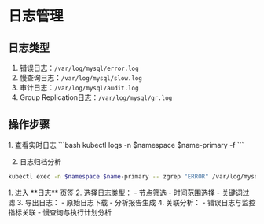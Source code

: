 # 日志管理

## 日志类型
1. 错误日志：`/var/log/mysql/error.log`
2. 慢查询日志：`/var/log/mysql/slow.log` 
3. 审计日志：`/var/log/mysql/audit.log`
4. Group Replication日志：`/var/log/mysql/gr.log`

## 操作步骤
<Tabs>
<Tab label="命令行操作">
1. 查看实时日志
```bash
kubectl logs -n $namespace $name-primary -f
```

2. 日志归档分析
```bash
kubectl exec -n $namespace $name-primary -- zgrep "ERROR" /var/log/mysql/error.log.1.gz
```
</Tab>

<Tab label="界面操作">
1. 进入 **日志** 页签
2. 选择日志类型：
   - 节点筛选
   - 时间范围选择
   - 关键词过滤
3. 导出日志：
   - 原始日志下载
   - 分析报告生成
4. 关联分析：
   - 错误日志与监控指标关联
   - 慢查询与执行计划分析
</Tab>
</Tabs>
